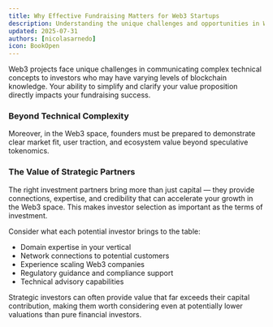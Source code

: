 ```yaml
---
title: Why Effective Fundraising Matters for Web3 Startups
description: Understanding the unique challenges and opportunities in Web3 fundraising
updated: 2025-07-31
authors: [nicolasarnedo]
icon: BookOpen
---
```


Web3 projects face unique challenges in communicating complex technical concepts to investors who may have varying levels of blockchain knowledge. Your ability to simplify and clarify your value proposition directly impacts your fundraising success.

### Beyond Technical Complexity

Moreover, in the Web3 space, founders must be prepared to demonstrate clear market fit, user traction, and ecosystem value beyond speculative tokenomics.

### The Value of Strategic Partners

The right investment partners bring more than just capital — they provide connections, expertise, and credibility that can accelerate your growth in the Web3 space. This makes investor selection as important as the terms of investment.

Consider what each potential investor brings to the table:
- Domain expertise in your vertical
- Network connections to potential customers
- Experience scaling Web3 companies
- Regulatory guidance and compliance support
- Technical advisory capabilities

Strategic investors can often provide value that far exceeds their capital contribution, making them worth considering even at potentially lower valuations than pure financial investors.
